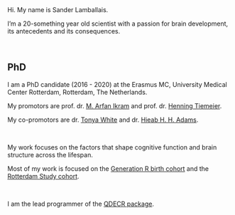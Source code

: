 
\  \  

Hi. My name is Sander Lamballais. 

I'm a 20-something year old scientist with a passion for brain development, its antecedents and its consequences.

\  \  

## PhD

I am a PhD candidate (2016 - 2020) at the Erasmus MC, University Medical Center Rotterdam, Rotterdam, The Netherlands.

My promotors are prof. dr. [M. Arfan Ikram](http://www.erasmus-epidemiology.nl/people/profile.php?id=46) and prof. dr. [Henning Tiemeier](https://www.hsph.harvard.edu/henning-tiemeier/).

My co-promotors are dr. [Tonya White](https://www.researchgate.net/profile/Tonya_White2) and dr. [Hieab H. H. Adams](https://www.researchgate.net/profile/Hieab_Adams).

\  \  

My work focuses on the factors that shape cognitive function and brain structure across the lifespan.

Most of my work is focused on the [Generation R birth cohort](https://www.ncbi.nlm.nih.gov/pmc/articles/PMC5233749/) and the [Rotterdam Study cohort](https://www.ncbi.nlm.nih.gov/pmc/articles/PMC5662692/).

\  \  

I am the lead programmer of the [QDECR package](https://github.com/slamballais/QDECR).
